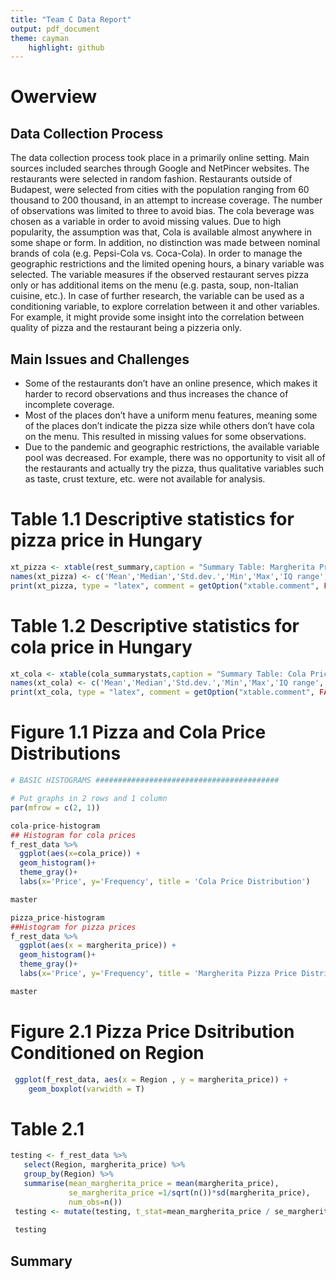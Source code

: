 ```yaml
---
title: "Team C Data Report"
output: pdf_document
theme: cayman
    highlight: github
---
```


# Owerview 
## Data Collection Process 

The data collection process took place in a primarily online setting. Main sources included searches through Google and NetPincer websites. The restaurants were selected in random fashion. Restaurants outside of Budapest, were selected from cities with the population ranging from 60 thousand to 200 thousand, in an attempt to increase coverage. The number of observations was limited to three to avoid bias. The cola beverage was chosen as a variable in order to avoid missing values. Due to high popularity, the assumption was that, Cola is available almost anywhere in some shape or form. In addition, no distinction was made between nominal brands of cola (e.g. Pepsi-Cola vs. Coca-Cola). In order to manage the geographic restrictions and the limited opening hours, a binary variable was selected. The variable measures if the observed restaurant serves pizza only or has additional items on the menu (e.g. pasta, soup, non-Italian cuisine, etc.). In case of further research, the variable can be used as a conditioning variable, to explore correlation between it and other variables. For example, it might provide some insight into the correlation between quality of pizza and the restaurant being a pizzeria only. 

## Main Issues and Challenges 

* Some of the restaurants don’t have an online presence, which makes it harder to record observations and thus increases the chance of incomplete coverage. 
* Most of the places don’t have a uniform menu features, meaning some of the places don’t indicate the pizza size while others don’t have cola on the menu. This resulted in missing values for some observations. 
* Due to the pandemic and geographic restrictions, the available variable pool was decreased. For example, there was no opportunity to visit all of the restaurants and actually try the pizza, thus qualitative variables such as taste, crust texture, etc. were not available for analysis.  

# Table 1.1 Descriptive statistics for pizza price in Hungary 

```r
xt_pizza <- xtable(rest_summary,caption = "Summary Table: Margherita Prices",align='llccccccc', digits = c(2,0,2,0,0,0,0,3,0))
names(xt_pizza) <- c('Mean','Median','Std.dev.','Min','Max','IQ range','Skewness', 'Observations' )
print(xt_pizza, type = "latex", comment = getOption("xtable.comment", FALSE))
```

# Table 1.2 Descriptive statistics for cola price in Hungary 

```r
xt_cola <- xtable(cola_summarystats,caption = "Summary Table: Cola Prices",align='llccccccc', digits = c(2,0,2,0,0,0,0,3,0))
names(xt_cola) <- c('Mean','Median','Std.dev.','Min','Max','IQ range','Skewness', 'Observations' )
print(xt_cola, type = "latex", comment = getOption("xtable.comment", FALSE))

```

# Figure 1.1 Pizza and Cola Price Distributions 

```r
# BASIC HISTOGRAMS #########################################

# Put graphs in 2 rows and 1 column
par(mfrow = c(2, 1))

cola-price-histogram
## Histogram for cola prices
f_rest_data %>% 
  ggplot(aes(x=cola_price)) +
  geom_histogram()+ 
  theme_gray()+
  labs(x='Price', y='Frequency', title = 'Cola Price Distribution')

master

pizza_price-histogram
##Histogram for pizza prices
f_rest_data %>% 
  ggplot(aes(x = margherita_price)) +
  geom_histogram()+ 
  theme_gray()+
  labs(x='Price', y='Frequency', title = 'Margherita Pizza Price Distribution')

master
```

# Figure 2.1 Pizza Price Dsitribution Conditioned on Region 

```r
 ggplot(f_rest_data, aes(x = Region , y = margherita_price)) + 
    geom_boxplot(varwidth = T)
```

# Table 2.1 

```r
testing <- f_rest_data %>% 
   select(Region, margherita_price) %>% 
   group_by(Region) %>% 
   summarise(mean_margherita_price = mean(margherita_price),
             se_margherita_price =1/sqrt(n())*sd(margherita_price),
             num_obs=n())
 testing <- mutate(testing, t_stat=mean_margherita_price / se_margherita_price)
 
 testing 
```

## Summary 

